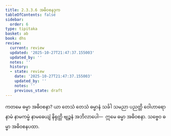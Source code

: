 ```yaml
---
title: 2.3.3.6 အဓိဝစနဒုက
tableOfContents: false
sidebar:
  order: 6
type: tipitaka
basket: ab
book: dhs
review:
  current: review
  updated: '2025-10-27T21:47:37.155003'
  updated_by: ''
  notes: ''
  history:
  - state: review
    date: '2025-10-27T21:47:37.155003'
    updated_by: ''
    notes: ''
    previous_state: draft
---
```



<ReviewStatus review={frontmatter.review} showDetails={true} />

<HypothesisAnnotation frontmatter={frontmatter} />

<DynamicBreadcrumb />

<Division number="1313" book="dhs" e="ch" v="29" p="256">

<Paragraph number="2015" book="dhs">
ကတမေ ဓမ္မာ အဓိဝစနာ? ယာ တေသံ တေသံ ဓမ္မာနံ သင်္ခါ သမညာ ပညတ္တိ ဝေါဟာရော နာမံ နာမကမ္မံ နာမဓေယျံ နိရုတ္တိ ဗျဉ္ဇနံ အဘိလာပေါ—  ဣမေ ဓမ္မာ အဓိဝစနာ.
</Paragraph>

<Paragraph number="2016" book="dhs">
သဗ္ဗေဝ ဓမ္မာ အဓိဝစနပထာ.
</Paragraph>
</Division>
